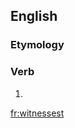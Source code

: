 ==English==

===Etymology===
{{suffix|witness|est|lang=en}}

===Verb===
{{head|en|verb form}}

# {{en-archaic second-person singular of|witness|lang=en}}

[[fr:witnessest]]